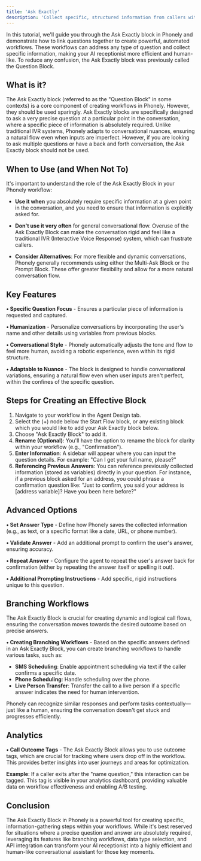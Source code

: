 ```yaml
---
title: 'Ask Exactly'
description: 'Collect specific, structured information from callers with precise validation and natural conversation flow'
---
```


In this tutorial, we'll guide you through the Ask Exactly block in Phonely and demonstrate how to link questions together to create powerful, automated workflows. These workflows can address any type of question and collect specific information, making your AI receptionist more efficient and human-like. To reduce any confusion, the Ask Exactly block was previously called the Question Block.

## What is it?

The Ask Exactly block (referred to as the "Question Block" in some contexts) is a core component of creating workflows in Phonely. However, they should be used sparingly. Ask Exactly blocks are specifically designed to ask a very precise question at a particular point in the conversation, where a specific piece of information is absolutely required. Unlike traditional IVR systems, Phonely adapts to conversational nuances, ensuring a natural flow even when inputs are imperfect. However, if you are looking to ask multiple questions or have a back and forth conversation, the Ask Exactly block should not be used.

## When to Use (and When Not To)

It's important to understand the role of the Ask Exactly Block in your Phonely workflow:

- **Use it when** you absolutely require specific information at a given point in the conversation, and you need to ensure that information is explicitly asked for.

- **Don't use it very often** for general conversational flow. Overuse of the Ask Exactly Block can make the conversation rigid and feel like a traditional IVR (Interactive Voice Response) system, which can frustrate callers.

- **Consider Alternatives**: For more flexible and dynamic conversations, Phonely generally recommends using either the Multi-Ask Block or the Prompt Block. These offer greater flexibility and allow for a more natural conversation flow.

## Key Features

**• Specific Question Focus** - Ensures a particular piece of information is requested and captured.

**• Humanization** - Personalize conversations by incorporating the user's name and other details using variables from previous blocks.

**• Conversational Style** - Phonely automatically adjusts the tone and flow to feel more human, avoiding a robotic experience, even within its rigid structure.

**• Adaptable to Nuance** - The block is designed to handle conversational variations, ensuring a natural flow even when user inputs aren't perfect, within the confines of the specific question.

## Steps for Creating an Effective Block

1. Navigate to your workflow in the Agent Design tab.
2. Select the (+) node below the Start Flow block, or any existing block which you would like to add your Ask Exactly block below.
3. Choose "Ask Exactly Block" to add it.
4. **Rename (Optional)**: You'll have the option to rename the block for clarity within your workflow (e.g., "Confirmation").
5. **Enter Information**: A sidebar will appear where you can input the question details. For example: "Can I get your full name, please?"
6. **Referencing Previous Answers**: You can reference previously collected information (stored as variables) directly in your question. For instance, if a previous block asked for an address, you could phrase a confirmation question like: "Just to confirm, you said your address is [address variable]? Have you been here before?"

## Advanced Options

**• Set Answer Type** - Define how Phonely saves the collected information (e.g., as text, or a specific format like a date, URL, or phone number).

**• Validate Answer** - Add an additional prompt to confirm the user's answer, ensuring accuracy.

**• Repeat Answer** - Configure the agent to repeat the user's answer back for confirmation (either by repeating the answer itself or spelling it out).

**• Additional Prompting Instructions** - Add specific, rigid instructions unique to this question.

## Branching Workflows

The Ask Exactly Block is crucial for creating dynamic and logical call flows, ensuring the conversation moves towards the desired outcome based on precise answers.

**• Creating Branching Workflows** - Based on the specific answers defined in an Ask Exactly Block, you can create branching workflows to handle various tasks, such as:

- **SMS Scheduling**: Enable appointment scheduling via text if the caller confirms a specific date.
- **Phone Scheduling**: Handle scheduling over the phone.
- **Live Person Transfer**: Transfer the call to a live person if a specific answer indicates the need for human intervention.

Phonely can recognize similar responses and perform tasks contextually—just like a human, ensuring the conversation doesn't get stuck and progresses efficiently.

## Analytics

**• Call Outcome Tags** - The Ask Exactly Block allows you to use outcome tags, which are crucial for tracking where users drop off in the workflow. This provides better insights into user journeys and areas for optimization.

**Example**: If a caller exits after the "name question," this interaction can be tagged. This tag is visible in your analytics dashboard, providing valuable data on workflow effectiveness and enabling A/B testing.

## Conclusion

The Ask Exactly Block in Phonely is a powerful tool for creating specific, information-gathering steps within your workflows. While it's best reserved for situations where a precise question and answer are absolutely required, leveraging its features like branching workflows, data type selection, and API integration can transform your AI receptionist into a highly efficient and human-like conversational assistant for those key moments.